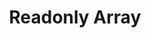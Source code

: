 ---
id: "q_ts_med_017"
questionType: "MULTIPLE_CHOICE"
title: "Readonly Array"
description: "How do you declare a readonly array of numbers?"
difficulty: "MEDIUM"
category: "Type Script"
options:
  - "readonly number[]"
  - "number readonly[]"
  - "ReadonlyArray<number>"
  - "Array<number> readonly"
correctAnswer: 2
---